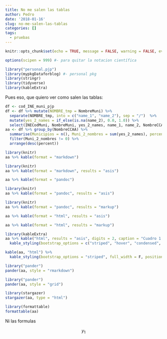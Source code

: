```yaml
---
title: No me salen las tablas
author: Pedro
date: '2018-01-16'
slug: no-me-salen-las-tablas
categories: []
tags:
  - pruebas
---
```




```r
knitr::opts_chunk$set(echo = TRUE, message = FALSE, warning = FALSE, eval = TRUE )
```

```r
options(scipen = 999) #- para quitar la notacion científica
```
 
```r
library("personal.pjp")
library(mypkgDataforblog) #- personal pkg
library(stringr)
library(tidyverse)
library(kableExtra)
```


Pues eso, que quiero ver como salen las tablas:


```r
df <- cod_INE_muni_pjp
df <- df %>% mutate(NOMBRE_tmp = NombreMuni) %>% 
  separate(NOMBRE_tmp, into = c("name_1", "name_2"), sep = "/")  %>% 
  mutate(yes_2_names = if_else(is.na(name_2), 0.0, 1.0)) %>% 
  select(INECodMuni, NombreMuni, yes_2_names, name_1, name_2, NombreCCAA, everything())
aa <- df %>% group_by(NombreCCAA) %>% 
  summarise(Municipios = n(), Muni_2_nombres = sum(yes_2_names), percent = Muni_2_nombres/Municipios) %>% 
  filter(Muni_2_nombres != 0) %>% 
  arrange(desc(percent))
```



```r
library(knitr)
aa %>% kable(format = "markdown")
```


```r
library(knitr)
aa %>% kable(format = "markdown", results = "asis")
```




```r
aa %>% kable(format = "pandoc")
```


```r
library(knitr)
aa %>% kable(format = "pandoc", results = "asis")
```


```r
library(knitr)
aa %>% kable(format = "pandoc", results = "markup")
```



```r
aa %>% kable(format = "html", results = "asis")
```



```r
aa %>% kable(format = "html", results = "markup")
```




```r
library(kableExtra)
aa %>% kable("html", results = "asis", digits = 2, caption = "Cuadro 1: Municipios españoles con dos nombres oficiales (por CC.AA.)") %>% 
  kable_styling(bootstrap_options = c("striped", "hover", "condensed", "responsive"))
```




```r
kable(aa, "html") %>%
  kable_styling(bootstrap_options = "striped", full_width = F, position = "left")
```



```r
library("pander")
pander(aa, style = "rmarkdown")

```

```r
library("pander")
pander(aa, style = "grid")

```


```r
library(stargazer)
stargazer(aa, type = "html") 
```




```r
library(formattable)
formattable(aa)
```


Ni las formulas

$$y_{1}$$



